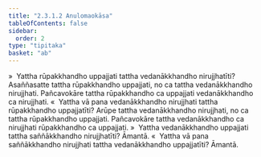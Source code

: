 ```yaml
---
title: "2.3.1.2 Anulomaokāsa"
tableOfContents: false
sidebar:
  order: 2
type: "tipitaka"
basket: "ab"
---
```



<DynamicBreadcrumb />

<Division number="155">

<Paragraph number="821">
»  Yattha rūpakkhandho uppajjati tattha vedanākkhandho nirujjhatīti?
</Paragraph>

<Paragraph number="822">
Asaññasatte tattha rūpakkhandho uppajjati, no ca tattha vedanākkhandho nirujjhati. Pañcavokāre tattha rūpakkhandho ca uppajjati vedanākkhandho ca nirujjhati.
</Paragraph>

<Paragraph number="823">
«  Yattha vā pana vedanākkhandho nirujjhati tattha rūpakkhandho uppajjatīti?
</Paragraph>

<Paragraph number="824">
Arūpe tattha vedanākkhandho nirujjhati, no ca tattha rūpakkhandho uppajjati. Pañcavokāre tattha vedanākkhandho ca nirujjhati rūpakkhandho ca uppajjati.
</Paragraph>

</Division>
<Division number="156">

<Paragraph number="825">
»  Yattha vedanākkhandho uppajjati tattha saññākkhandho nirujjhatīti? Āmantā.
</Paragraph>

<Paragraph number="826">
«  Yattha vā pana saññākkhandho nirujjhati tattha vedanākkhandho uppajjatīti? Āmantā.
</Paragraph>
</Division>